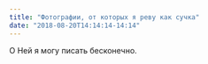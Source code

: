 ```yaml
---
title: "Фотографии, от которых я реву как сучка"
date: "2018-08-20T14:14:14-14:14"
---
```


О Ней я могу писать бесконечно.  